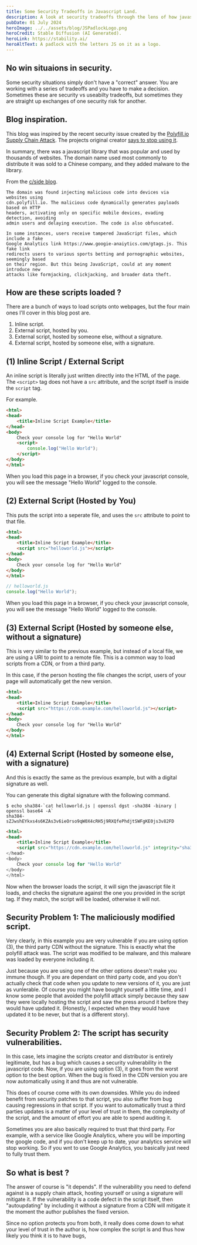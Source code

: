 ```yaml
---
title: Some Security Tradeoffs in Javascript Land. 
description: A look at security tradeoffs through the lens of how javascript loads scripts.
pubDate: 01 July 2024
heroImage: ../../assets/blog/JSPadlockLogo.png
heroCredit: Stable Diffusion (AI Generated).
heroLink: https://stability.ai/
heroAltText: A padlock with the letters JS on it as a logo.
---
```


## No win situaions in security.

Some security situations simply don't have a "correct" answer. You are working with a series of tradeoffs and you have to make a decision. Sometimes these are security vs useabilty tradeoffs, but sometimes they are straight up exchanges of one security risk for another.

## Blog inspiration.

This blog was inspired by the recent security issue created by the [Polyfill.io Supply Chain Attack](https://blog.qualys.com/vulnerabilities-threat-research/2024/06/28/polyfill-io-supply-chain-attack). The projects original creator [says to stop using it](https://x.com/triblondon/status/1761852117579427975).

In summary, there was a javascript library that was popular and used by thousands of websites. The domain name used most commonly to distribute it was sold to a Chinese company, and they added malware to the library.

From the [c/side blog](https://cside.dev/blog/more-than-100k-websites-targeted-in-web-supply-chain-attack).

```
The domain was found injecting malicious code into devices via websites using 
cdn.polyfill.io. The malicious code dynamically generates payloads based on HTTP 
headers, activating only on specific mobile devices, evading detection, avoiding 
admin users and delaying execution. The code is also obfuscated.

In some instances, users receive tampered JavaScript files, which include a fake 
Google Analytics link https://www.googie-anaiytics.com/gtags.js. This fake link 
redirects users to various sports betting and pornographic websites, seemingly based
on their region. But this being JavaScript, could at any moment introduce new
attacks like formjacking, clickjacking, and broader data theft. 
```

## How are these scripts loaded ?

There are a bunch of ways to load scripts onto webpages, but the four main ones I'll cover in this blog post are.

1. Inline script.
1. External script, hosted by you.
1. External script, hosted by someone else, without a signature.
1. External script, hosted by someone else, with a signature.

## (1) Inline Script / External Script

An inline script is literally just written directly into the HTML of the page. The `<script>` tag does not have a `src` attribute, and the script itself is inside the `script` tag.

For example.

```html
<html>
<head>
    <title>Inline Script Example</title>
</head>
<body>
    Check your console log for "Hello World"
    <script>
        console.log("Hello World");
    </script>
</body>
</html>
```

When you load this page in a browser, if you check your javascript console, you will see the message "Hello World" logged to the console.

## (2) External Script (Hosted by You)

This puts the script into a seperate file, and uses the `src` attribute to point to that file.

```html
<html>
<head>
    <title>Inline Script Example</title>
    <script src="helloworld.js"></script>
</head>
<body>
    Check your console log for "Hello World"
</body>
</html>
```

```js
// helloworld.js
console.log("Hello World");
```

When you load this page in a browser, if you check your javascript console, you will see the message "Hello World" logged to the console.

## (3) External Script (Hosted by someone else, without a signature)

This is very similar to the previous example, but instead of a local file, we are using a URI to point to a remote file. This is a common way to load scripts from a CDN, or from a third party.

In this case, if the person hosting the file changes the script, users of your page will automatically get the new version.

```html
<html>
<head>
    <title>Inline Script Example</title>
    <script src="https://cdn.example.com/helloworld.js"></script>
</head>
<body>
    Check your console log for "Hello World"
</body>
</html>
```

## (4) External Script (Hosted by someone else, with a signature)

And this is exactly the same as the previous example, but with a digital signature as well.

You can generate this digital signature with the following command.

```shell
$ echo sha384-`cat helloworld.js | openssl dgst -sha384 -binary | openssl base64 -A`
sha384-sZJwshEYkxs4s6KZAs3v6ieOrso9qW0X4cRH5j9RXQfePhdjtSWFgKE0js3v82FD
```

```html
<html>
<head>
    <title>Inline Script Example</title>
    <script src="https://cdn.example.com/helloworld.js" integrity="sha384-sZJwshEYkxs4s6KZAs3v6ieOrso9qW0X4cRH5j9RXQfePhdjtSWFgKE0js3v82FD">
</head>
<body>
    Check your console log for "Hello World"
</body>
</html>
```

Now when the browser loads the script, it will sign the javascript file it loads, and checks the signature against the one you provided in the script tag. If they match, the script will be loaded, otherwise it will not.

## Security Problem 1: The maliciously modified script.

Very clearly, in this example you are very vulnerable if you are using option (3), the third party CDN without the signature. This is exactly what the polyfill attack was. The script was modified to be malware, and this malware was loaded by everyone including it.

Just because you are using one of the other options doesn't make you immune though. If you are dependant on third party code, and you don't actually check that code when you update to new versions of it, you are just as vunlerable. Of course you might have bought yourself a little time, and I know some people that avoided the polyfill attack simply because they saw they were locally hosting the script and saw the press around it before they would have updated it. (Honestly, I expected when they would have updated it to be never, but that is a different story).

## Security Problem 2: The script has security vulnerabilities.

In this case, lets imagine the scripts creator and distributor is entirely legitimate, but has a bug which causes a security vulnerability in the javascript code. Now, if you are using option (3), it goes from the worst option to the best option. When the bug is fixed in the CDN version you are now automatically using it and thus are not vulnerable.

This does of course come with its own downsides. While you do indeed benefit from security patches to that script, you also suffer from bug causing regressions in that script. If you want to automatically trust a third parties updates is a matter of your level of trust in them, the complexity of the script, and the amount of effort you are able to spend auditing it.

Sometimes you are also basically required to trust that third party. For example, with a service like Google Analytics, where you will be importing the google code, and if you don't keep up to date, your analytics service will stop working. So if you wnt to use Google Analytics, you basically just need to fully trust them.

## So what is best ?

The answer of course is "it depends". If the vulnerability you need to defend against is a supply chain attack, hosting yourself or using a signature will mitigate it. If the vulnerability is a code defect in the script itself, then "autoupdating" by including it without a signature from a CDN will mitigate it the moment the author publishes the fixed version.

Since no option protects you from both, it really does come down to what your level of trust in the author is, how complex the script is and thus how likely you think it is to have bugs, 